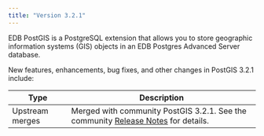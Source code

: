 ```yaml
---
title: "Version 3.2.1"
---
```

EDB PostGIS is a PostgreSQL extension that allows you to store geographic information systems (GIS) objects in an EDB Postgres Advanced Server database.

New features, enhancements, bug fixes, and other changes in PostGIS 3.2.1 include:

| Type            | Description                                                                                                                                      |
| --------------- | ------------------------------------------------------------------------------------------------------------------------------------------------ |
| Upstream merges | Merged with community PostGIS 3.2.1. See the community [Release Notes](https://postgis.net/docs/release_notes.html#idm43522) for details. |
